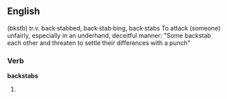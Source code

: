 ==English==
(bkstb)
tr.v. back·stabbed, back·stab·bing, back·stabs 
To attack (someone) unfairly, especially in an underhand, deceitful manner: "Some backstab each other and threaten to settle their differences with a punch" 
===Verb===
'''backstabs'''

# {{third-person singular of|[[backstab]]}}
